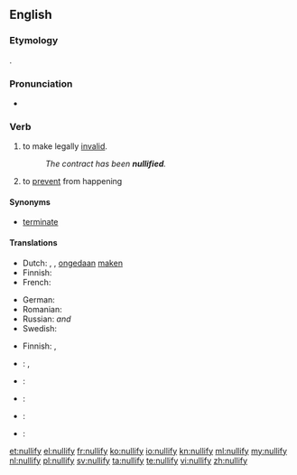 ==English==

===Etymology===
{{suffix|null|ify}}.

===Pronunciation===
* {{audio|en-us-nullify.ogg|Audio (US)}}

===Verb===
{{en-verb|nullifies|nullifying|nullified}}

# {{transitive|legal}} to make legally [[invalid]].
#: ''The contract has been '''nullified'''.''
# to [[prevent]] from happening

====Synonyms====
* {{sense|to make legally invalid}} [[terminate]]

====Translations====
{{trans-top|to make legally invalid}}
* Dutch: {{t+|nl|annuleren}}, {{t+|nl|vernietigen}}, [[ongedaan]] [[maken]]
* Finnish: {{t+|fi|mitätöidä}}
* French: {{t+|fr|annuler}}
{{trans-mid}}
* German: {{t+|de|annullieren}}
* Romanian: {{t+|ro|anula|alt=a anula}}
* Russian: {{t+|ru|аннулировать|tr=annulírovat’|alt=аннули́ровать}} {{impf}} ''and'' {{pf}}
* Swedish: {{t-|sv|omintetgöra}}
{{trans-bottom}}

{{trans-top|to prevent from happening}}
* Finnish: {{t+|fi|estää}}, {{t+|fi|ehkäistä}}
{{trans-mid}}
{{trans-bottom}}

{{checktrans-top}}
* {{ttbc|cmn}}: {{t|cmn|使無效}}, {{t|cmn|使无效}}
* {{ttbc|el}}: {{t+|el|ακυρώνω|tr=akyróno}}
* {{ttbc|it}}: {{t+|it|annullare}}
* {{ttbc|pt}}: {{t+|pt|anular}}
* {{ttbc|es}}: {{t+|es|anular}}
{{checktrans-bottom}}

[[et:nullify]]
[[el:nullify]]
[[fr:nullify]]
[[ko:nullify]]
[[io:nullify]]
[[kn:nullify]]
[[ml:nullify]]
[[my:nullify]]
[[nl:nullify]]
[[pl:nullify]]
[[sv:nullify]]
[[ta:nullify]]
[[te:nullify]]
[[vi:nullify]]
[[zh:nullify]]